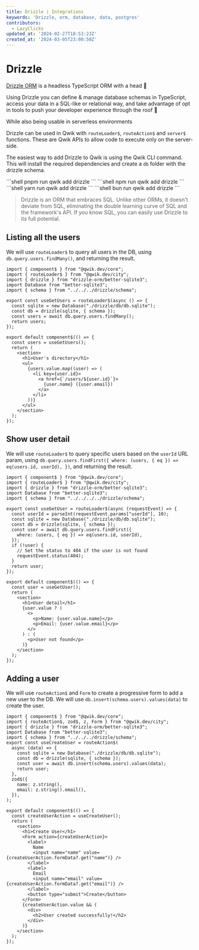 ```yaml
---
title: Drizzle | Integrations
keywords: 'Drizzle, orm, database, data, postgres'
contributors:
  - LazyClicks
updated_at: '2024-02-27T18:53:23Z'
created_at: '2024-03-05T23:00:50Z'
---
```



# Drizzle

[Drizzle ORM](https://orm.drizzle.team/) is a headless TypeScript ORM with a head 🐲

Using Drizzle you can define & manage database schemas in TypeScript, access your data in a SQL-like or relational way, and take advantage of opt in tools to push your developer experience through the roof 🤯

While also being usable in serverless environments

Drizzle can be used in Qwik with `routeLoader$`, `routeAction$` and `server$` functions. These are Qwik APIs to allow code to execute only on the server-side.

The easiest way to add Drizzle to Qwik is using the Qwik CLI command. This will install the required dependencies and create a `db` folder with the drizzle schema.

<PackageManagerTabs>
<span q:slot="pnpm">
```shell
pnpm run qwik add drizzle
```
</span>
<span q:slot="npm">
```shell
npm run qwik add drizzle
```
</span>
<span q:slot="yarn">
```shell
yarn run qwik add drizzle
```
</span>
<span q:slot="bun">
```shell
bun run qwik add drizzle
```
</span>
</PackageManagerTabs>

> Drizzle is an ORM that embraces SQL. Unlike other ORMs, it doesn't deviate from SQL, eliminating the double learning curve of SQL and the framework's API. If you know SQL, you can easily use Drizzle to its full potential.


## Listing all the users

We will use `routeLoader$` to query all users in the DB, using `db.query.users.findMany()`, and returning the result.

```tsx {7} /Drizzle/ title="src/routes/users/index.tsx"
import { component$ } from "@qwik.dev/core";
import { routeLoader$ } from "@qwik.dev/city";
import { drizzle } from "drizzle-orm/better-sqlite3";
import Database from "better-sqlite3";
import { schema } from "../../../drizzle/schema";

export const useGetUsers = routeLoader$(async () => {
  const sqlite = new Database("./drizzle/db/db.sqlite");
  const db = drizzle(sqlite, { schema });
  const users = await db.query.users.findMany();
  return users;
});

export default component$(() => {
  const users = useGetUsers();
  return (
    <section>
      <h1>User's directory</h1>
      <ul>
        {users.value.map((user) => (
          <li key={user.id}>
            <a href={`/users/${user.id}`}>
              {user.name} ({user.email})
            </a>
          </li>
        ))}
      </ul>
    </section>
  );
});

```

## Show user detail

We will use `routeLoader$` to query specific users based on the `userId` URL param, using `db.query.users.findFirst({ where: (users, { eq }) => eq(users.id, userId), })`, and returning the result.

```tsx {8} /Drizzle/ title="src/routes/users/[userId]/index.tsx"
import { component$ } from "@qwik.dev/core";
import { routeLoader$ } from "@qwik.dev/city";
import { drizzle } from "drizzle-orm/better-sqlite3";
import Database from "better-sqlite3";
import { schema } from "../../../../drizzle/schema";

export const useGetUser = routeLoader$(async (requestEvent) => {
  const userId = parseInt(requestEvent.params["userId"], 10);
  const sqlite = new Database("./drizzle/db/db.sqlite");
  const db = drizzle(sqlite, { schema });
  const user = await db.query.users.findFirst({
    where: (users, { eq }) => eq(users.id, userId),
  });
  if (!user) {
    // Set the status to 404 if the user is not found
    requestEvent.status(404);
  }
  return user;
});

export default component$(() => {
  const user = useGetUser();
  return (
    <section>
      <h1>User detail</h1>
      {user.value ? (
        <>
          <p>Name: {user.value.name}</p>
          <p>Email: {user.value.email}</p>
        </>
      ) : (
        <p>User not found</p>
      )}
    </section>
  );
});

```

## Adding a user

We will use `routeAction$` and `Form` to create a progressive form to add a new user to the DB. We will use `db.insert(schema.users).values(data)` to create the user.

```tsx {7-9} /Drizzle/ title="src/routes/create/index.tsx"
import { component$ } from "@qwik.dev/core";
import { routeAction$, zod$, z, Form } from "@qwik.dev/city";
import { drizzle } from "drizzle-orm/better-sqlite3";
import Database from "better-sqlite3";
import { schema } from "../../../drizzle/schema";
export const useCreateUser = routeAction$(
  async (data) => {
    const sqlite = new Database("./drizzle/db/db.sqlite");
    const db = drizzle(sqlite, { schema });
    const user = await db.insert(schema.users).values(data);
    return user;
  },
  zod$({
    name: z.string(),
    email: z.string().email(),
  }),
);

export default component$(() => {
  const createUserAction = useCreateUser();
  return (
    <section>
      <h1>Create User</h1>
      <Form action={createUserAction}>
        <label>
          Name
          <input name="name" value={createUserAction.formData?.get("name")} />
        </label>
        <label>
          Email
          <input name="email" value={createUserAction.formData?.get("email")} />
        </label>
        <button type="submit">Create</button>
      </Form>
      {createUserAction.value && (
        <div>
          <h2>User created successfully!</h2>
        </div>
      )}
    </section>
  );
});

```
